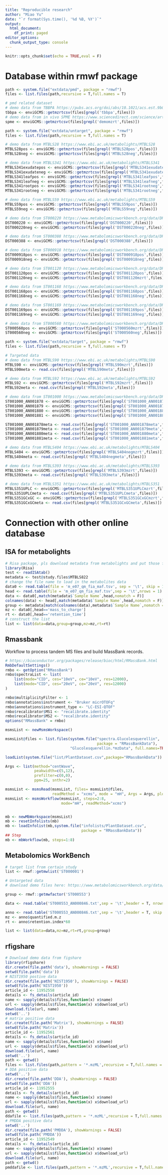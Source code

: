 ```yaml
---
title: "Reproducible research"
author: "Miao Yu"
date: "`r format(Sys.time(), '%d %B, %Y')`"
output:
  html_document:
    df_print: paged
editor_options: 
  chunk_output_type: console
---
```


```r
knitr::opts_chunk$set(echo = TRUE,eval = F)
```

# Database within rmwf package

```r
path <- system.file("extdata/pmd", package = "rmwf")
files <- list.files(path,recursive = T,full.names = T)

# pmd related dataset
# demo data from TBBPA https://pubs.acs.org/doi/abs/10.1021/acs.est.9b02122
tbbpa <- enviGCMS::getmzrtcsv(files[grepl('tbbpa',files)])
# demo data from in vivo SPME https://www.sciencedirect.com/science/article/pii/S0003267018313047
spme <- enviGCMS::getmzrtcsv(files[grepl('demomzrt',files)])

path <- system.file("extdata/untarget", package = "rmwf")
files <- list.files(path,recursive = T,full.names = T)

# demo data from MTBLS28 https://www.ebi.ac.uk/metabolights/MTBLS28
MTBLS28pos <- enviGCMS::getmzrtcsv(files[grepl('MTBLS28pos',files)])
MTBLS28neg <- enviGCMS::getmzrtcsv(files[grepl('MTBLS28neg',files)])

# demo data from MTBLS341 https://www.ebi.ac.uk/metabolights/MTBLS341
MTBLS341exudatepos <- enviGCMS::getmzrtcsv(files[grepl('MTBLS341exudatepos',files)])
MTBLS341exudateneg <- enviGCMS::getmzrtcsv(files[grepl('MTBLS341exudateneg',files)])
MTBLS341leafpos <- enviGCMS::getmzrtcsv(files[grepl('MTBLS341leafpos',files)])
MTBLS341leafneg <- enviGCMS::getmzrtcsv(files[grepl('MTBLS341leafneg',files)])
MTBLS341rootpos <- enviGCMS::getmzrtcsv(files[grepl('MTBLS341rootneg',files)])
MTBLS341rootneg <- enviGCMS::getmzrtcsv(files[grepl('MTBLS341rootneg',files)])

# demo data from MTBLS59 https://www.ebi.ac.uk/metabolights/MTBLS59
MTBLS59pos <- enviGCMS::getmzrtcsv(files[grepl('MTBLS59pos',files)])
MTBLS59neg <- enviGCMS::getmzrtcsv(files[grepl('MTBLS59neg',files)])

# demo data from ST000220 https://www.metabolomicsworkbench.org/data/DRCCMetadata.php?Mode=Study&StudyID=ST000220
DST000220 <- enviGCMS::getmzrtcsv(files[grepl('DST000220',files)])
DST000220neg <- enviGCMS::getmzrtcsv(files[grepl('DST000220neg',files)])

# demo data from ST000388 https://www.metabolomicsworkbench.org/data/DRCCMetadata.php?Mode=Study&StudyID=ST000388
DST000388 <- enviGCMS::getmzrtcsv(files[grepl('DST000388',files)])

# demo data from ST000918 https://www.metabolomicsworkbench.org/data/DRCCMetadata.php?Mode=Study&StudyID=ST000918
DST000918pos <- enviGCMS::getmzrtcsv(files[grepl('DST000918pos',files)])
DST000918neg <- enviGCMS::getmzrtcsv(files[grepl('DST000918neg',files)])

# demo data from ST001120 https://www.metabolomicsworkbench.org/data/DRCCMetadata.php?Mode=Study&StudyID=ST001120
DST001120pos <- enviGCMS::getmzrtcsv(files[grepl('DST001120pos',files)])
DST001120neg <- enviGCMS::getmzrtcsv(files[grepl('DST001120mzrt',files)])

# demo data from ST001168 https://www.metabolomicsworkbench.org/data/DRCCMetadata.php?Mode=Study&StudyID=ST001168
DST001168pos <- enviGCMS::getmzrtcsv(files[grepl('DST001168pos',files)])
DST001168neg <- enviGCMS::getmzrtcsv(files[grepl('DST001168neg',files)])

# demo data from ST001169 https://www.metabolomicsworkbench.org/data/DRCCMetadata.php?Mode=Study&StudyID=ST001169
DST001169pos <- enviGCMS::getmzrtcsv(files[grepl('DST001169pos',files)])
DST001169neg <- enviGCMS::getmzrtcsv(files[grepl('DST001169neg',files)])

# demo data from ST000560 https://www.metabolomicsworkbench.org/data/DRCCMetadata.php?Mode=Study&StudyID=ST000560
ST000560pos <- enviGCMS::getmzrtcsv(files[grepl('ST000560mzrt',files)])
ST000560neg <- enviGCMS::getmzrtcsv(files[grepl('ST000560neg',files)])

path <- system.file("extdata/target", package = "rmwf")
files <- list.files(path,recursive = T,full.names = T)

# Targeted data
# demo data from MTBLS90 https://www.ebi.ac.uk/metabolights/MTBLS90
MTBLS90 <- enviGCMS::getmzrtcsv(files[grepl('MTBLS90mzrt',files)])
MTBLS90meta <- read.csv(files[grepl('MTBLS90meta',files)])

# demo data from MTBLS92 https://www.ebi.ac.uk/metabolights/MTBLS92
MTBLS92 <- enviGCMS::getmzrtcsv(files[grepl('MTBLS92mzrt',files)])
MTBLS92meta <- read.csv(files[grepl('MTBLS92meta',files)])

# demo data from ST001000 https://www.metabolomicsworkbench.org/data/DRCCMetadata.php?Mode=Study&StudyID=ST001000
ST001000_AN001878 <- enviGCMS::getmzrtcsv(files[grepl('ST001000_AN001878mzrt',files)])
ST001000_AN001879 <- enviGCMS::getmzrtcsv(files[grepl('ST001000_AN001879mzrt',files)])
ST001000_AN001880 <- enviGCMS::getmzrtcsv(files[grepl('ST001000_AN001880mzrt',files)])
ST001000_AN001881 <- enviGCMS::getmzrtcsv(files[grepl('ST001000_AN001881mzrt',files)])

ST001000_AN001878meta <- read.csv(files[grepl('ST001000_AN001878meta',files)])
ST001000_AN001879meta <- read.csv(files[grepl('ST001000_AN001879meta',files)])
ST001000_AN001880meta <- read.csv(files[grepl('ST001000_AN001880meta',files)])
ST001000_AN001881meta <- read.csv(files[grepl('ST001000_AN001881meta',files)])

# demo data from MTBLS404 https://www.ebi.ac.uk/metabolights/MTBLS404
MTBLS404 <- enviGCMS::getmzrtcsv(files[grepl('MTBLS404negmzrt',files)])
MTBLS404meta <- read.csv(files[grepl('MTBLS404negmeta',files)])

# demo data from MTBLS393 https://www.ebi.ac.uk/metabolights/MTBLS393
MTBLS393 <- enviGCMS::getmzrtcsv(files[grepl('MTBLS393mzrt',files)])
MTBLS393meta <- read.csv(files[grepl('MTBLS393meta',files)])

# demo data from MTBLS351 https://www.ebi.ac.uk/metabolights/MTBLS351
MTBLS351UPLC <- enviGCMS::getmzrtcsv(files[grepl('MTBLS351UPLCmzrt',files)])
MTBLS351UPLCmeta <- read.csv(files[grepl('MTBLS351UPLCmeta',files)])
MTBLS351GCxGC <- enviGCMS::getmzrtcsv(files[grepl('MTBLS351GCxGCmzrt',files)])
MTBLS351GCxGCmeta <- read.csv(files[grepl('MTBLS351GCxGCmeta',files)])

```

# Connection with other online database

## ISA for metabolights

```r
# Risa package, pls download metadata from metabolights and put those file in current work dir
library(Risa)
test <- readISAtab()
metadata <- test@study.files$MTBLS822
# change the file name to load in the metabolites data
data0 <- read.table(file = 'm_e07_qm_fia_maf.tsv', sep = '\t', skip = 1)
head <- read.table(file = 'm_e07_qm_fia_maf.tsv',sep = '\t',nrows = 1)
data <- data0[,match(metadata$`Sample Name`,head,nomatch = F)]
colnames(data) <- head[,match(metadata$`Sample Name`,head,nomatch = F)]
group <- metadata[match(colnames(data),metadata$`Sample Name`,nomatch = F),]
mz <- data0[,head=='mass_to_charge']
rt <- data0[,head=='retention_time']
# construct the list
list <- list(data=data,group=group,mz=mz,rt=rt)
```

## Rmassbank

Workflow to process tandem MS files and build MassBank records.

```r
# https://bioconductor.org/packages/release/bioc/html/RMassBank.html
RmbDefaultSettings()
rmbo <- getOption("RMassBank")
rmbo$spectraList <- list(
    list(mode="CID", ces="10eV", ce="10eV", res=12000),
    list(mode="CID", ces="20eV", ce="20eV", res=12000)
)

rmbo$multiplicityFilter <- 1
rmbo$annotations$instrument <- "Bruker micrOTOFq"
rmbo$annotations$instrument_type <- "LC-ESI-QTOF"
rmbo$recalibrator$MS1 <- "recalibrate.identity"
rmbo$recalibrator$MS2 <- "recalibrate.identity"
options("RMassBank" = rmbo)

msmsList <- newMsmsWorkspace()

msmsList@files <- list.files(system.file("spectra.Glucolesquerellin",
                                         package = "RMassBankData"),
                             "Glucolesquerellin.*mzData", full.names=TRUE)

loadList(system.file("list/PlantDataset.csv",package="RMassBankData"))

Args <- list(method="centWave",
             peakwidth=c(5,12),
             prefilter=c(0,0),
             ppm=25, snthr=2)

msmsList <- msmsRead(msmsList, files= msmsList@files, 
                     readMethod = "xcms", mode = "mH", Args = Args, plots = TRUE)
msmsList <- msmsWorkflow(msmsList, steps=2:8,
                         mode="mH", readMethod="xcms")


mb <- newMbWorkspace(msmsList)
mb <- resetInfolists(mb)
mb <- loadInfolist(mb,system.file("infolists/PlantDataset.csv",
                                  package = "RMassBankData"))
## Step
mb <- mbWorkflow(mb, steps=1:8)
```


## Metabolomics WorkBench

```r
# target list from certain study
list <- rmwf::getmwlist('ST000001')

# Untargeted data
# download demo files here: https://www.metabolomicsworkbench.org/data/DRCCMetadata.php?Mode=ProcessDownloadResults&StudyID=ST000553&AnalysisID=AN000845

group <- rmwf::getmwfactor('ST000553')

data <- read.table('ST000553_AN000846.txt',sep = '\t',header = T, nrows = 1983,na.strings = '\\N',row.names = 1)

anno <- read.table('ST000553_AN000846.txt',sep = '\t',header = T, skip = 1985,na.strings = '\\N',row.names = 1)
mz <- anno$quantified.m.z
rt <- anno$retention.index*60

list <- list(data=data,mz=mz,rt=rt,group=group)
```

## rfigshare

```r
# Download demo data from figshare
library(rfigshare)
dir.create(file.path('data'), showWarnings = FALSE)
setwd(file.path('data'))
# NIST1950 postive data
dir.create(file.path('NIST1950'), showWarnings = FALSE)
setwd(file.path('NIST1950'))
article_id <- 11952558
details <- fs_details(article_id)
name <- sapply(details$files,function(x) x$name)
url <- sapply(details$files,function(x) x$download_url)
download.file(url, name)
setwd('..')
# matrix positive data
dir.create(file.path('Matrix'), showWarnings = FALSE)
setwd(file.path('Matrix'))
article_id <- 11952561
details <- fs_details(article_id)
name <- sapply(details$files,function(x) x$name)
url <- sapply(details$files,function(x) x$download_url)
download.file(url, name)
setwd('..')
path <- getwd()
files <- list.files(path,pattern = '*.mzML',recursive = T,full.names = T)
# DDA positive data
setwd('..')
dir.create(file.path('DDA'), showWarnings = FALSE)
setwd(file.path('DDA'))
article_id <- 11952555
details <- fs_details(article_id)
name <- sapply(details$files,function(x) x$name)
url <- sapply(details$files,function(x) x$download_url)
download.file(url, name)
path <- getwd()
ddafile <- list.files(path,pattern = '*.mzML',recursive = T,full.names = T)
# PMDDA positive data
setwd('..')
dir.create(file.path('PMDDA'), showWarnings = FALSE)
setwd(file.path('PMDDA'))
article_id <- 11952549
details <- fs_details(article_id)
name <- sapply(details$files,function(x) x$name)
url <- sapply(details$files,function(x) x$download_url)
download.file(url, name)
path <- getwd()
pmddafile <- list.files(path,pattern = '*.mzML',recursive = T,full.names = T)
```
